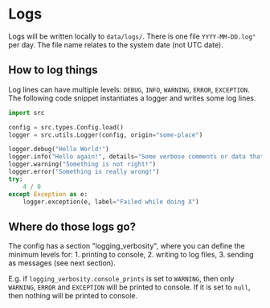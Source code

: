 # Logs

Logs will be written locally to `data/logs/`. There is one file `YYYY-MM-DD.log"` per day. The file name relates to the system date (not UTC date).

## How to log things

Log lines can have multiple levels: `DEBUG`, `INFO`, `WARNING`, `ERROR`, `EXCEPTION`. The following code snippet instantiates a logger and writes some log lines.

```python
import src

config = src.types.Config.load()
logger = src.utils.Logger(config, origin="some-place")

logger.debug("Hello World!")
logger.info("Hello again!", details="Some verbose comments or data that does not fit in a subject line")
logger.warning("Something is not right!")
logger.error("Something is really wrong!")
try:
    4 / 0
except Exception as e:
    logger.exception(e, label="Failed while doing X")
```

## Where do those logs go?

The config has a section "logging_verbosity", where you can define the minimum levels for: 1. printing to console, 2. writing to log files, 3. sending as messages (see next section).

E.g. if `logging_verbosity.console_prints` is set to `WARNING`, then only `WARNING`, `ERROR` and `EXCEPTION` will be printed to console. If it is set to `null`, then nothing will be printed to console.
